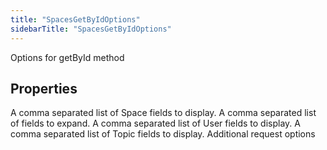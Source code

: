 ```yaml
---
title: "SpacesGetByIdOptions"
sidebarTitle: "SpacesGetByIdOptions"
---
```


Options for getById method

## Properties

<ParamField name="spacefields" type="string[]">
A comma separated list of Space fields to display.

</ParamField>

<ParamField name="expansions" type="string[]">
A comma separated list of fields to expand.

</ParamField>

<ParamField name="userfields" type="string[]">
A comma separated list of User fields to display.

</ParamField>

<ParamField name="topicfields" type="string[]">
A comma separated list of Topic fields to display.

</ParamField>

<ParamField name="requestOptions" type="RequestOptions">
Additional request options

</ParamField>
